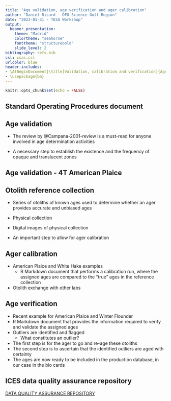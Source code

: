 ```yaml
---
title: "Age validation, age verification and ager calibration"
author: "Daniel Ricard - DFO Science Gulf Region"
date: "2023-01-31 - TESA Workshop"
output: 
  beamer_presentation:
    theme: "Madrid"
    colortheme: "seahorse"
    fonttheme: "structurebold"
    slide_level: 2
bibliography: refs.bib
csl: csas.csl
urlcolor: blue
header-includes:
- \AtBeginDocument{\title[Validation, calibration and verification]{Age validation, ager calibration and age verification}}
- \usepackage{bm}
---
```


```r
knitr::opts_chunk$set(echo = FALSE)
```

## Standard Operating Procedures document

\begin{columns}
\column{0.5\textwidth}
Our regional attempt at rescuing and formalising the available information about ageing procedures

\column{0.5\textwidth}
\begin{center}
  \includegraphics[width=1.0\textwidth]{SOP-cover.png}
\end{center}

\end{columns}


## Age validation

- The review by @Campana-2001-review is a must-read for anyone involved in age determination activities

- A necessary step to establish the existence and the frequency of opaque and translucent zones

## Age validation - 4T American Plaice

\begin{columns}
\column{0.5\textwidth}
A validation study often involves a bomb radiocarbon assay

\column{0.5\textwidth}
\begin{center}
  \includegraphics[width=1.0\textwidth]{Morin-et-al-cover.png}
\end{center}

\end{columns}



## Otolith reference collection

- Series of otoliths of known ages used to determine whether an ager provides accurate and unbiased ages

- Physical collection

- Digital images of physical collection

- An important step to allow for ager calibration

## Ager calibration

- American Plaice and White Hake examples
  - R Markdown document that performs a calibration run, where the assigned ages are compared to the "true" ages in the reference collection

- Otolith exchange with other labs


## Age verification

- Recent example for American Plaice and Winter Flounder
- R Markdown document that provides the information required to verify and validate the assigned ages 
- Outliers are identified and flagged
  - What constitutes an outlier?
- The first step is for the ager to go and re-age these otoliths
- The second step is to ascertain that the identified outliers are aged with certainty
- The ages are now ready to be included in the production database, in our case in the bio cards

## ICES data quality assurance repository

[DATA QUALITY ASSURANCE REPOSITORY](https://www.ices.dk/community/Pages/PGCCDBS-doc-repository.aspx)

